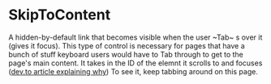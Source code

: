 

<Meta title="Core/Atoms/SkipToContent" component={SkipToContent} />

# SkipToContent

<StoryStatus status="ready" />

A hidden-by-default link that becomes visible when the user ~Tab~
s over it (gives it focus). This type of control is necessary for pages
that have a bunch of stuff keyboard users would have to Tab through to get
to the page's main content. It takes in the ID of the elemnt it scrolls to
and focuses ([dev.to article explaining why](https://dev.to/robdodson/managing-focus-64l))
To see it, keep tabbing around on this page.

<Preview>
  <Story name="Skip To Content">
    <SkipToContent contentId="example" />
  </Story>
</Preview>

<Props of={SkipToContent} />
